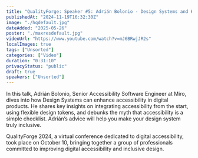 ```yaml
---
title: "QualityForge: Speaker #5: Adrián Bolonio - Design Systems and How to Use Them in an Accessible Way"
publishedAt: "2024-11-19T16:32:30Z"
image: "./hqdefault.jpg"
dateAdded: "2025-05-26"
poster: "./maxresdefault.jpg"
videoUrl: "https://www.youtube.com/watch?v=mJ6BRwjJR2s"
localImages: true
tags: ["Unsorted"]
categories: ["Video"]
duration: "0:31:10"
privacyStatus: "public"
draft: true
speakers: ["Unsorted"]
---
```

In this talk, Adrián Bolonio, Senior Accessibility Software Engineer at Miro, dives into how Design Systems can enhance accessibility in digital products. He shares key insights on integrating accessibility from the start, using flexible design tokens, and debunks the myth that accessibility is a simple checklist. Adrián’s advice will help you make your design system truly inclusive.

QualityForge 2024, a virtual conference dedicated to digital accessibility, took place on October 10, bringing together a group of professionals committed to improving digital accessibility and inclusive design.
